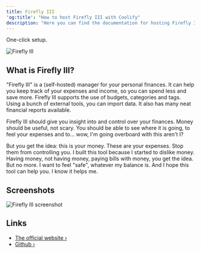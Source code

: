```yaml
---
title: Firefly III
'og:title': "How to host Firefly III with Coolify"
description: "Here you can find the documentation for hosting Firefly III with Coolify."
---
```


<Check>One-click setup.</Check>

![Firefly III](https://raw.githubusercontent.com/firefly-iii/firefly-iii/develop/.github/assets/img/logo-small.png)

## What is Firefly III?
"Firefly III" is a (self-hosted) manager for your personal finances. It can help you keep track of your expenses and income, so you can spend less and save more. Firefly III supports the use of budgets, categories and tags. Using a bunch of external tools, you can import data. It also has many neat financial reports available.

Firefly III should give you insight into and control over your finances. Money should be useful, not scary. You should be able to see where it is going, to feel your expenses and to... wow, I'm going overboard with this aren't I?

But you get the idea: this is your money. These are your expenses. Stop them from controlling you. I built this tool because I started to dislike money. Having money, not having money, paying bills with money, you get the idea. But no more. I want to feel "safe", whatever my balance is. And I hope this tool can help you. I know it helps me.

## Screenshots
![Firefly III screenshot](https://raw.githubusercontent.com/firefly-iii/firefly-iii/develop/.github/assets/img/imac-complete.png)

## Links
- [The official website ›](https://firefly-iii.org/)
- [Github ›](https://github.com/firefly-iii/firefly-iii/)